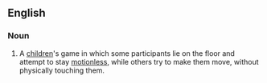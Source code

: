 ==English==
{{wikipedia}}

===Noun===
{{en-noun|-|head=[[sleeping]] [[lions]]}}

# {{label|en|games}} A [[children]]'s game in which some participants lie on the floor and attempt to stay [[motionless]], while others try to make them move, without physically touching them.